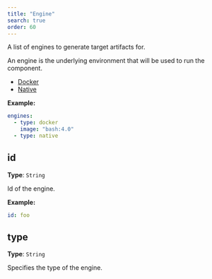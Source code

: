 ```yaml
---
title: "Engine"
search: true
order: 60
---
```


A list of engines to generate target artifacts for.

An engine is the underlying environment that will be used to run the component.

 * [Docker](/reference/config/engines/docker/#)
 * [Native](/reference/config/engines/native/#)


**Example:**

```yaml
engines:
  - type: docker
    image: "bash:4.0"
  - type: native

```

## id

**Type**: `String`

Id of the engine.

**Example:**

```yaml
id: foo
```

## type

**Type**: `String`

Specifies the type of the engine.
